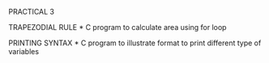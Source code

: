############## PRACTICAL 3 ###################

TRAPEZODIAL RULE
* C program to calculate area using for loop 

PRINTING SYNTAX
* C program to illustrate format to print different type of variables
